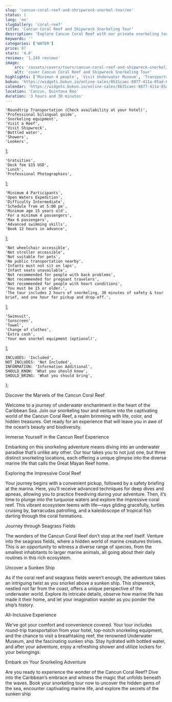 ```yaml
---
slug: 'cancun-coral-reef-and-shripwreck-snorkel-tour/en'
status: 1
lang: 'en'
slugGallery: 'coral-reef'
title: 'Cancun Coral Reef and Shipwreck Snorkeling Tour'
description: 'Explore Cancun Coral Reef with our private snorkeling tour. Immerse yourself in the underwater wonders of the Caribbean Sea.'
keywords: ''
categories: ['WATER']
price: 87
stars: '4.0'
reviews: '1,249 reviews'
image:
    src: '/assets/covers/tours/cancun-coral-reef-and-shipwreck-snorkeling-tour.webp'
    alt: 'cover Cancun Coral Reef and Shipwreck Snorkeling Tour'
highlights: ['Minimun 4 people', 'Visit Underwater Museum', 'Transportation Included', 'Visit a Reef']
bokun: 'https://widgets.bokun.io/online-sales/8b31caec-8877-411a-85ad-682828170619/experience/792659?partialView=1'
calendar: 'https://widgets.bokun.io/online-sales/8b31caec-8877-411a-85ad-682828170619/experience-calendar/792659'
location: 'Cancun, Quintana Roo'
duration: '3 hours and 30 minutes'
---
```



    'Roundtrip Transportation (Check availability at your hotel)',
    'Professional bilingual guide',
    'Snorkeling equipment',
    'Visit a Reef',
    'Visit Shipwreck',
    'Bottled water',
    'Showers',
    'Lookers',
];

    'Gratuities',
    'Dock fee $15 USD',
    'Lunch',
    'Professional Photographies',
];

    'Minimum 4 Participants',
    'Open Waters Expedition',
    'Difficulty Intermediate',
    'Schedule from at 5:00 pm',
    'Minimum age 15 years old',
    'For a minimum 4 passengers',
    'Max 6 passengers',
    'Advanced swimming skills',
    'Book 12 hours in advance',
];

    'Not wheelchair accessible',
    'Not stroller accessible',
    'Not suitable for pets',
    'No public transportation nearby',
    'Infants must not sit on laps',
    'Infant seats unavailable',
    'Not recommended for people with back problems',
    'Not recommended for pregnant travelers',
    'Not recommended for people with heart conditions',
    'You must be 15 or older.',
    'The tour includes 2 hours of snorkeling, 30 minutes of safety & tour brief, and one hour for pickup and drop-off.',
];

    'Swimsuit',
    'Sunscreen',
    'Towel',
    'Change of clothes',
    'Extra cash',
    'Your own snorkel equipment (optional)',
];

    INCLUDES: 'Included',
    NOT_INCLUDES: 'Not Included',
    INFORMATION: 'Information Additional',
    SHOULD_KNOW: 'What you should know',
    SHOULD_BRING: 'What you should bring',
};

<Inclusions includes={includes} notIncludes={notIncludes} i18n={i18n} />

<AdditionalInfo information={information} i18n={i18n} />

<TagH2>Discover the Marvels of the Cancun Coral Reef</TagH2>

<TagP>Welcome to a journey of underwater enchantment in the heart of the Caribbean Sea. Join our snorkeling tour and venture into the captivating world of the Cancun Coral Reef, a realm brimming with life, color, and hidden treasures. Get ready for an experience that will leave you in awe of the ocean’s beauty and biodiversity.</TagP>

<TagH3>Immerse Yourself in the Cancun Reef Experience</TagH3>

<TagP>Embarking on this snorkeling adventure means diving into an underwater paradise that’s unlike any other. Our tour takes you to not just one, but three distinct snorkeling locations, each offering a unique glimpse into the diverse marine life that calls the Great Mayan Reef home.</TagP>

<TagH3>Exploring the Impressive Coral Reef</TagH3>

<TagP>Your journey begins with a convenient pickup, followed by a safety briefing at the marina. Here, you’ll receive advanced techniques for deep dives and apneas, allowing you to practice freediving during your adventure. Then, it’s time to plunge into the turquoise waters and explore the impressive coral reef. This vibrant ecosystem teems with life—rays gliding gracefully, turtles cruising by, barracudas patrolling, and a kaleidoscope of tropical fish darting through the coral formations.</TagP>

<TagH3>Journey through Seagrass Fields</TagH3>

<TagP>The wonders of the Cancun Coral Reef don’t stop at the reef itself. Venture into the seagrass fields, where a hidden world of marine creatures thrives. This is an opportunity to witness a diverse range of species, from the smallest inhabitants to larger marine animals, all going about their daily routines in this rich ecosystem.</TagP>

<TagH3>Uncover a Sunken Ship</TagH3>

<TagP>As if the coral reef and seagrass fields weren’t enough, the adventure takes an intriguing twist as you snorkel above a sunken ship. This shipwreck, nestled not far from the coast, offers a unique perspective of the underwater world. Explore its intricate details, observe how marine life has made it their home, and let your imagination wander as you ponder the ship’s history.</TagP>

<TagH3>All-Inclusive Experience</TagH3>

<TagP>We’ve got your comfort and convenience covered. Your tour includes round-trip transportation from your hotel, top-notch snorkeling equipment, and the chance to visit a breathtaking reef, the renowned Underwater Museum, and the fascinating sunken ship. Stay hydrated with bottled water, and after your adventure, enjoy a refreshing shower and utilize lockers for your belongings.</TagP>

<TagH3>Embark on Your Snorkeling Adventure</TagH3>

<TagP>Are you ready to experience the wonder of the Cancun Coral Reef? Dive into the Caribbean’s embrace and witness the magic that unfolds beneath the waves. Book your snorkeling tour now to uncover the hidden gems of the sea, encounter captivating marine life, and explore the secrets of the sunken ship</TagP>

<WhatYouShould shouldKnow={shouldKnow} shouldBring={shouldBring} i18n={i18n} />